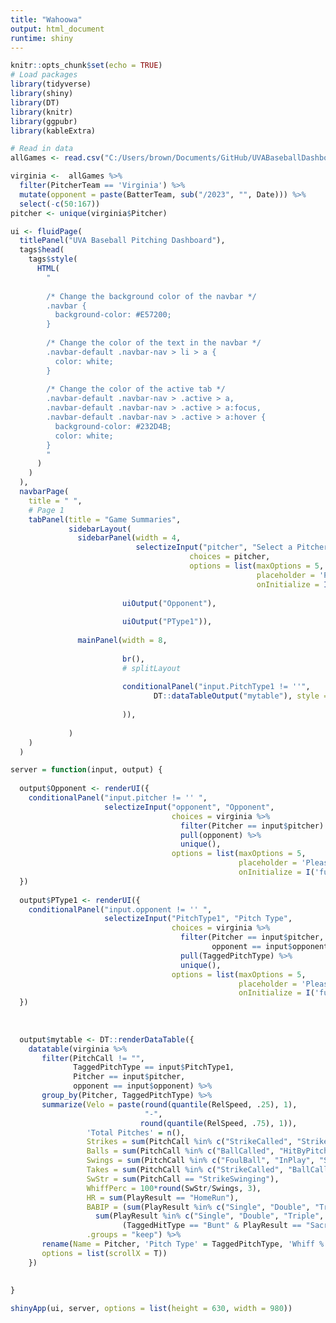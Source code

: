 ```yaml
---
title: "Wahoowa"
output: html_document
runtime: shiny
---
```


```r
knitr::opts_chunk$set(echo = TRUE)
# Load packages
library(tidyverse)
library(shiny)
library(DT)
library(knitr)
library(ggpubr)
library(kableExtra)

# Read in data
allGames <- read.csv("C:/Users/brown/Documents/GitHub/UVABaseballDashboard/2023 Season Data.csv")

virginia <-  allGames %>%
  filter(PitcherTeam == 'Virginia') %>%
  mutate(opponent = paste(BatterTeam, sub("/2023", "", Date))) %>%
  select(-c(50:167))
pitcher <- unique(virginia$Pitcher)
```

```r
ui <- fluidPage(
  titlePanel("UVA Baseball Pitching Dashboard"),
  tags$head(
    tags$style(
      HTML(
        "
        
        /* Change the background color of the navbar */
        .navbar {
          background-color: #E57200;
        }
        
        /* Change the color of the text in the navbar */
        .navbar-default .navbar-nav > li > a {
          color: white;
        }
        
        /* Change the color of the active tab */
        .navbar-default .navbar-nav > .active > a,
        .navbar-default .navbar-nav > .active > a:focus,
        .navbar-default .navbar-nav > .active > a:hover {
          background-color: #232D4B;
          color: white;
        }
        "
      )
    )
  ),
  navbarPage(
    title = " ",
    # Page 1
    tabPanel(title = "Game Summaries",
             sidebarLayout(
               sidebarPanel(width = 4,
                            selectizeInput("pitcher", "Select a Pitcher", 
                                        choices = pitcher, 
                                        options = list(maxOptions = 5, 
                                                       placeholder = 'Please select an option below',
                                                       onInitialize = I('function() { this.setValue(""); }'))),
                         
                         uiOutput("Opponent"),
                         
                         uiOutput("PType1")),
               
               mainPanel(width = 8,
                         
                         br(),
                         # splitLayout
                         
                         conditionalPanel("input.PitchType1 != ''",
                                DT::dataTableOutput("mytable"), style = "width: 20%, font-size: 25%")
                         
                         )),
             
             )
    )
  )

server = function(input, output) {
  
  output$Opponent <- renderUI({
    conditionalPanel("input.pitcher != '' ",
                     selectizeInput("opponent", "Opponent", 
                                    choices = virginia %>% 
                                      filter(Pitcher == input$pitcher) %>% 
                                      pull(opponent) %>% 
                                      unique(),
                                    options = list(maxOptions = 5, 
                                                   placeholder = 'Please select an option below',
                                                   onInitialize = I('function() { this.setValue(""); }'))))
  })
  
  output$PType1 <- renderUI({
    conditionalPanel("input.opponent != '' ",
                     selectizeInput("PitchType1", "Pitch Type", 
                                    choices = virginia %>% 
                                      filter(Pitcher == input$pitcher,
                                             opponent == input$opponent) %>% 
                                      pull(TaggedPitchType) %>% 
                                      unique(), 
                                    options = list(maxOptions = 5, 
                                                   placeholder = 'Please select an option below',
                                                   onInitialize = I('function() { this.setValue(""); }'))))
  })
  
  
  
  output$mytable <- DT::renderDataTable({
    datatable(virginia %>%
       filter(PitchCall != "",
              TaggedPitchType == input$PitchType1,
              Pitcher == input$pitcher,
              opponent == input$opponent) %>%
       group_by(Pitcher, TaggedPitchType) %>%
       summarize(Velo = paste(round(quantile(RelSpeed, .25), 1), 
                              "-",
                             round(quantile(RelSpeed, .75), 1)),
                 'Total Pitches' = n(),
                 Strikes = sum(PitchCall %in% c("StrikeCalled", "StrikeSwinging", "FoulBall", "InPlay")),
                 Balls = sum(PitchCall %in% c("BallCalled", "HitByPitch", "BallinDirt", "BallIntentional")),
                 Swings = sum(PitchCall %in% c("FoulBall", "InPlay", "StrikeSwinging")),
                 Takes = sum(PitchCall %in% c("StrikeCalled", "BallCalled", "HitByPitch", "BallinDirt")),
                 SwStr = sum(PitchCall == "StrikeSwinging"),
                 WhiffPerc = 100*round(SwStr/Swings, 3),
                 HR = sum(PlayResult == "HomeRun"),
                 BABIP = (sum(PlayResult %in% c("Single", "Double", "Triple"))/
                   sum(PlayResult %in% c("Single", "Double", "Triple", "Out", "Error", "FieldersChoice") | 
                         (TaggedHitType == "Bunt" & PlayResult == "Sacrifice"))) %>% round(3),
                 .groups = "keep") %>%
       rename(Name = Pitcher, 'Pitch Type' = TaggedPitchType, 'Whiff %' = WhiffPerc),
       options = list(scrollX = T))
    })
  
  
}

shinyApp(ui, server, options = list(height = 630, width = 980))
```

